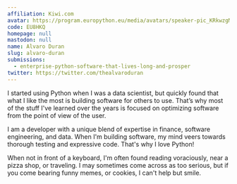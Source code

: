 ```yaml
---
affiliation: Kiwi.com
avatar: https://program.europython.eu/media/avatars/speaker-pic_KRkwzgM.jpg
code: EU8HKQ
homepage: null
mastodon: null
name: Alvaro Duran
slug: alvaro-duran
submissions:
  - enterprise-python-software-that-lives-long-and-prosper
twitter: https://twitter.com/thealvaroduran
---
```


I started using Python when I was a data scientist, but quickly found that what
I like the most is building software for others to use. That’s why most of the
stuff I've learned over the years is focused on optimizing software from the
point of view of the user.

I am a developer with a unique blend of expertise in finance, software
engineering, and data. When I'm building software, my mind veers towards
thorough testing and expressive code. That's why I love Python!

When not in front of a keyboard, I'm often found reading voraciously, near a
pizza shop, or traveling. I may sometimes come across as too serious, but if you
come bearing funny memes, or cookies, I can't help but smile.
